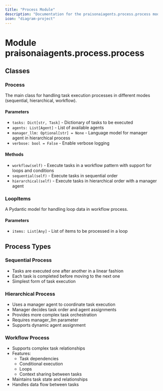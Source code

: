 ```yaml
---
title: "Process Module"
description: "Documentation for the praisonaiagents.process.process module"
icon: "diagram-project"
---
```


# Module praisonaiagents.process.process

## Classes

### Process
The main class for handling task execution processes in different modes (sequential, hierarchical, workflow).

#### Parameters
- `tasks: Dict[str, Task]` - Dictionary of tasks to be executed
- `agents: List[Agent]` - List of available agents
- `manager_llm: Optional[str] = None` - Language model for manager agent in hierarchical process
- `verbose: bool = False` - Enable verbose logging

#### Methods
- `workflow(self)` - Execute tasks in a workflow pattern with support for loops and conditions
- `sequential(self)` - Execute tasks in sequential order
- `hierarchical(self)` - Execute tasks in hierarchical order with a manager agent

### LoopItems
A Pydantic model for handling loop data in workflow process.

#### Parameters
- `items: List[Any]` - List of items to be processed in a loop

## Process Types

### Sequential Process
- Tasks are executed one after another in a linear fashion
- Each task is completed before moving to the next one
- Simplest form of task execution

### Hierarchical Process
- Uses a manager agent to coordinate task execution
- Manager decides task order and agent assignments
- Provides more complex task orchestration
- Requires manager_llm parameter
- Supports dynamic agent assignment

### Workflow Process
- Supports complex task relationships
- Features:
  - Task dependencies
  - Conditional execution
  - Loops
  - Context sharing between tasks
- Maintains task state and relationships
- Handles data flow between tasks
